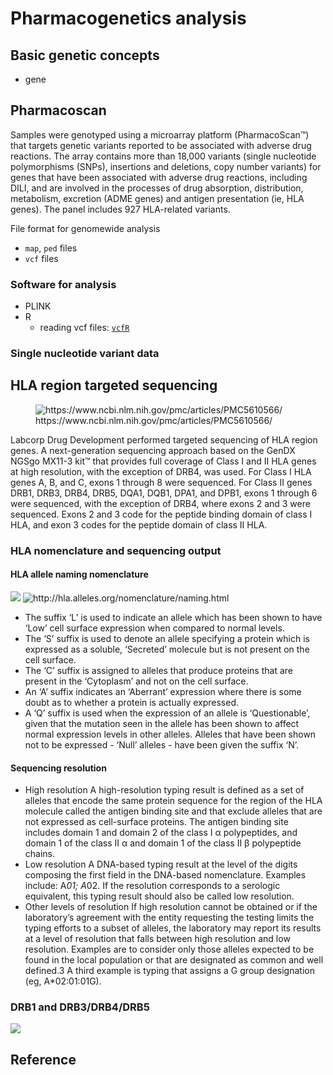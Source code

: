 # Pharmacogenetics analysis

## Basic genetic concepts
- gene

## Pharmacoscan
Samples were genotyped using a microarray platform (PharmacoScan™) that targets genetic variants reported to be associated with adverse drug reactions. The array contains more than 18,000 variants (single nucleotide polymorphisms (SNPs), insertions and deletions, copy number variants) for genes that have been associated with adverse drug reactions, including DILI, and are involved in the processes of drug absorption, distribution, metabolism, excretion (ADME genes) and antigen presentation (ie, HLA genes). The panel includes 927 HLA-related variants.

File format for genomewide analysis

- `map`, `ped` files
- `vcf` files

### Software for analysis

- PLINK
- R
  - reading vcf files: [`vcfR`](https://knausb.github.io/vcfR_documentation/index.html)

### Single nucleotide variant data

## HLA region targeted sequencing

![https://www.ncbi.nlm.nih.gov/pmc/articles/PMC5610566/](misc/hla_map_1000px.png)

Labcorp Drug Development performed targeted sequencing of HLA region genes. A next-generation sequencing approach based on the GenDX NGSgo MX11-3 kit™ that provides full coverage of Class I and II HLA genes at high resolution, with the exception of DRB4, was used. For Class I HLA genes A, B, and C, exons 1 through 8 were sequenced. For Class II genes DRB1, DRB3, DRB4, DRB5, DQA1, DQB1, DPA1, and DPB1, exons 1 through 6 were sequenced, with the exception of DRB4, where exons 2 and 3 were sequenced. Exons 2 and 3 code for the peptide binding domain of class I HLA, and exon 3 codes for the peptide domain of class II HLA.

### HLA nomenclature and sequencing output

#### HLA allele naming nomenclature
![](misc/hla_allele_naming.jpg)
![http://hla.alleles.org/nomenclature/naming.html](misc/hla_norm.png)


-  The suffix 'L' is used to indicate an allele which has been shown to have 'Low' cell surface expression when compared to normal levels.
-  The 'S' suffix is used to denote an allele specifying a protein which is expressed as a soluble, 'Secreted' molecule but is not present on the cell surface.
-  The 'C' suffix is assigned to alleles that produce proteins that are present in the 'Cytoplasm' and not on the cell surface.
-  An 'A' suffix indicates an 'Aberrant' expression where there is some doubt as to whether a protein is actually expressed.
-  A 'Q' suffix is used when the expression of an allele is 'Questionable', given that the mutation seen in the allele has been shown to affect normal expression levels in other alleles.
Alleles that have been shown not to be expressed - 'Null' alleles - have been given the suffix 'N'.

#### Sequencing resolution

-  High resolution
	A high-resolution typing result is defined as a set of alleles that encode the same protein sequence for the region of the HLA molecule called the antigen binding site and that exclude alleles that are not expressed as cell-surface proteins. The antigen binding site includes domain 1 and domain 2 of the class I α polypeptides, and domain 1 of the class II α and domain 1 of the class II β polypeptide chains.
-  Low resolution
	A DNA-based typing result at the level of the digits composing the first field in the DNA-based nomenclature. Examples include: A*01; A*02. If the resolution corresponds to a serologic equivalent, this typing result should also be called low resolution.
-  Other levels of resolution
If high resolution cannot be obtained or if the laboratory's agreement with the entity requesting the testing limits the typing efforts to a subset of alleles, the laboratory may report its results at a level of resolution that falls between high resolution and low resolution. Examples are to consider only those alleles expected to be found in the local population or that are designated as common and well defined.3  A third example is typing that assigns a G group designation (eg, A*02:01:01G).

### DRB1 and DRB3/DRB4/DRB5
![](misc/drb_arch.png)


## Reference